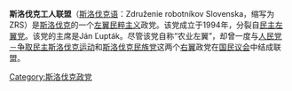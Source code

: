 '''斯洛伐克工人联盟'''（[[斯洛伐克语|斯洛伐克语]]：Združenie robotníkov Slovenska，缩写为ZRS）是[[斯洛伐克|斯洛伐克]]的一个[[左翼民粹主义|左翼民粹主义]]政党。该党成立于1994年，分裂自[[民主左翼党_(斯洛伐克)|民主左翼党]]。该党的主席是Ján Ľupták。尽管该党自称“农业左翼”，却曾一度与[[人民党－争取民主斯洛伐克运动|人民党－争取民主斯洛伐克运动]]和[[斯洛伐克民族党|斯洛伐克民族党]]这两个[[右翼|右翼]]政党在[[国民议会_(斯洛伐克)|国民议会]]中结成联盟。

{{斯洛伐克政党}}

[[Category:斯洛伐克政党|Category:斯洛伐克政党]]